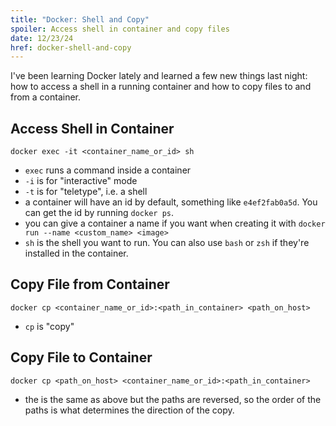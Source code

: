 ```yaml
---
title: "Docker: Shell and Copy"
spoiler: Access shell in container and copy files
date: 12/23/24
href: docker-shell-and-copy
---
```


I've been learning Docker lately and learned a few new things last night: how to access a shell in a running container and how to copy files to and from a container.

## Access Shell in Container
`docker exec -it <container_name_or_id> sh`

- `exec` runs a command inside a container
- `-i` is for "interactive" mode
- `-t` is for "teletype", i.e. a shell
- a container will have an id by default, something like `e4ef2fab0a5d`. You can get the id by running `docker ps`.
- you can give a container a name if you want when creating it with `docker run --name <custom_name> <image>`
- `sh` is the shell you want to run. You can also use `bash` or `zsh` if they're installed in the container.

## Copy File from Container
`docker cp <container_name_or_id>:<path_in_container> <path_on_host>`
- `cp` is "copy"

## Copy File to Container
`docker cp <path_on_host> <container_name_or_id>:<path_in_container>`
- the is the same as above but the paths are reversed, so the order of the paths is what determines the direction of the copy.
